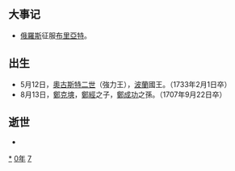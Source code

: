 {{yearTOC|1670|清'''[[康熙_(年号)|康熙]]九年'''；郑经'''[[永曆_(南明)|永曆]]二十四年'''；越南后黎朝'''[[景治|景治]]八年'''，莫朝'''[[顺德_(莫朝)|顺德]]三十三年'''；日本'''[[寬文|寬文]]十年'''}}
== 大事记 ==
*[[俄羅斯|俄羅斯]]征服[[布里亞特|布里亞特]]。

== 出生 ==
*5月12日，[[奥古斯特二世_(波兰)|奧古斯特二世]]（強力王），[[波蘭|波蘭]]國王。（1733年2月1日卒）
*8月13日，[[鄭克塽|鄭克塽]]，[[鄭經|鄭經]]之子，[[鄭成功|鄭成功]]之孫。（1707年9月22日卒）

== 逝世 ==
{{Wikisource year mention}}
*

[[Category:1670年|*]]
[[Category:1670年代|0年]]
[[Category:17世纪各年|7]]